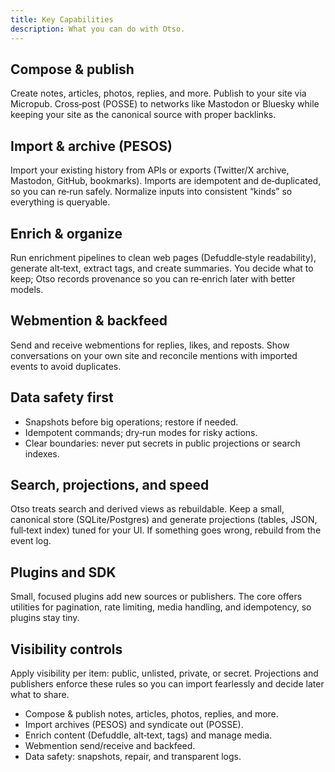 ```yaml
---
title: Key Capabilities
description: What you can do with Otso.
---
```


## Compose & publish

Create notes, articles, photos, replies, and more. Publish to your site via Micropub. Cross‑post (POSSE) to networks like Mastodon or Bluesky while keeping your site as the canonical source with proper backlinks.

## Import & archive (PESOS)

Import your existing history from APIs or exports (Twitter/X archive, Mastodon, GitHub, bookmarks). Imports are idempotent and de‑duplicated, so you can re‑run safely. Normalize inputs into consistent “kinds” so everything is queryable.

## Enrich & organize

Run enrichment pipelines to clean web pages (Defuddle‑style readability), generate alt‑text, extract tags, and create summaries. You decide what to keep; Otso records provenance so you can re‑enrich later with better models.

## Webmention & backfeed

Send and receive webmentions for replies, likes, and reposts. Show conversations on your own site and reconcile mentions with imported events to avoid duplicates.

## Data safety first

- Snapshots before big operations; restore if needed.
- Idempotent commands; dry‑run modes for risky actions.
- Clear boundaries: never put secrets in public projections or search indexes.

## Search, projections, and speed

Otso treats search and derived views as rebuildable. Keep a small, canonical store (SQLite/Postgres) and generate projections (tables, JSON, full‑text index) tuned for your UI. If something goes wrong, rebuild from the event log.

## Plugins and SDK

Small, focused plugins add new sources or publishers. The core offers utilities for pagination, rate limiting, media handling, and idempotency, so plugins stay tiny.

## Visibility controls

Apply visibility per item: public, unlisted, private, or secret. Projections and publishers enforce these rules so you can import fearlessly and decide later what to share.

- Compose & publish notes, articles, photos, replies, and more.
- Import archives (PESOS) and syndicate out (POSSE).
- Enrich content (Defuddle, alt‑text, tags) and manage media.
- Webmention send/receive and backfeed.
- Data safety: snapshots, repair, and transparent logs.
